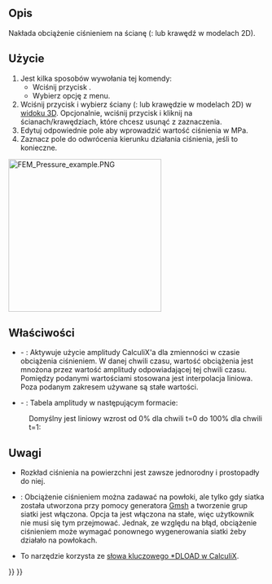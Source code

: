<languages/>

{{Docnav
|[[FEM_ConstraintForce/pl|Obciążenie siłą]]
|[[FEM_ConstraintCentrif/pl|Obciążenie siłą odśrodkową]]
|[[FEM_Workbench/pl|MES]]
|IconL=FEM_ConstraintForce.svg
|IconR=FEM_ConstraintCentrif.svg
|IconC=Workbench_FEM.svg
}}

{{GuiCommandContainer|
{{GuiCommand/pl
|Name=FEM ConstraintPressure
|Name/pl=MES: Obciążenie ciśnieniem
|MenuLocation=Model → Warunki brzegowe i obciążenia mechaniczne → Obciążenie ciśnieniem
|Workbenches=[[FEM_Workbench/pl|MES]]
|SeeAlso=[[FEM_ConstraintForce/pl|Obciążenie siłą]]
}}
{{GuiCommandFemInfo/pl
|Solvers=CalculiX, Elmer
}}
}}

<span id="Description"></span>
==Opis==

Nakłada obciążenie ciśnieniem na ścianę ({{Version/pl|1.1}}: lub krawędź w modelach 2D).

<span id="Usage"></span>
==Użycie==

# Jest kilka sposobów wywołania tej komendy:
#* Wciśnij przycisk {{Button|[[Image:FEM_ConstraintPressure.svg|16px]] [[FEM_ConstraintPressure/pl|Obciążenie ciśnieniem]]}}.
#* Wybierz opcję {{MenuCommand|Model → Warunki brzegowe i obciążenia mechaniczne → [[Image:FEM_ConstraintPressure.svg|16px]] Obciążenie ciśnieniem}} z menu.
# Wciśnij przycisk {{Button|Dodaj}} i wybierz ściany ({{Version/pl|1.1}}: lub krawędzie w modelach 2D) w [[3D_view/pl|widoku 3D]]. Opcjonalnie, wciśnij przycisk {{Button|Usuń}} i kliknij na ścianach/krawędziach, które chcesz usunąć z zaznaczenia.
# Edytuj odpowiednie pole aby wprowadzić wartość ciśnienia w MPa.
# Zaznacz pole do odwrócenia kierunku działania ciśnienia, jeśli to konieczne.

[[Image:FEM_Pressure_example.PNG|300px]]
{{Caption|Obciążenie ciśnieniem nałożone na walec}}

<span id="Properties"></span>
==Właściwości==

* {{PropertyData|Enable Amplitude}} - {{Version/pl|1.1}}: Aktywuje użycie amplitudy CalculiX'a dla zmienności w czasie obciążenia ciśnieniem. W danej chwili czasu, wartość obciążenia jest mnożona przez wartość amplitudy odpowiadającej tej chwili czasu. Pomiędzy podanymi wartościami stosowana jest interpolacja liniowa. Poza podanym zakresem używane są stałe wartości.
* {{PropertyData|Amplitude Values}} - {{Version/pl|1.1}}: Tabela amplitudy w następującym formacie:

: {{Code|lang=text|code=
time_1, amplitude_value_1
…
}}

: Domyślny jest liniowy wzrost od 0% dla chwili t=0 do 100% dla chwili t=1:

: {{Code|lang=text|code=
0, 0
1, 1
}}

<span id="Notes"></span>
==Uwagi==

* Rozkład ciśnienia na powierzchni jest zawsze jednorodny i prostopadły do niej.

* {{VersionMinus/pl|0.21}}: Obciążenie ciśnieniem można zadawać na powłoki, ale tylko gdy siatka została utworzona przy pomocy generatora [[FEM_MeshGmshFromShape/pl|Gmsh]] a tworzenie grup siatki jest włączona. Opcja ta jest włączona na stałe, więc użytkownik nie musi się tym przejmować. Jednak, ze względu na błąd, obciążenie ciśnieniem może wymagać ponownego wygenerowania siatki żeby działało na powłokach.
* To narzędzie korzysta ze [https://web.mit.edu/calculix_v2.7/CalculiX/ccx_2.7/doc/ccx/node190.html słowa kluczowego *DLOAD w CalculiX].


{{Docnav
|[[FEM_ConstraintForce/pl|Obciążenie siłą]]
|[[FEM_ConstraintCentrif/pl|Obciążenie siłą odśrodkową]]
|[[FEM_Workbench/pl|MES]]
|IconL=FEM_ConstraintForce.svg
|IconR=FEM_ConstraintCentrif.svg
|IconC=Workbench_FEM.svg
}}

{{FEM_Tools_navi{{#translation:}}}}
{{Userdocnavi{{#translation:}}}}